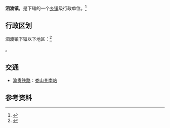 {{中国乡级行政区
|景观照片文件名 = 201908 Buildings in Sidu, Zunyi.jpg
|景观照片描述 = 
|汉语拼音 = 
|其他语言 = 
|其他语言名称 = 
|旧称 = 
|地名出处 = 
|位置图文件名 = 
|位置图描述 = 
|自定义图片= 
|建置时间 = 
|政府驻地 = 
|毗邻 = 
|总面积 = 
|总人口 = 
|总人口年份 = 
|户籍人口 = 
|户籍人口年份 = 
|常住人口 = 
|常住人口年份 = 
|人口密度 = 
|GDP = 
|GDP年份 = 
|邮政编码 = 
|电话区号 = 851
|官方网站 = 
|网站名称 = 
|52/03/03/105/000}}

'''泗渡镇'''，是{{PRC admin/fullname|52/03/03/105/000|3}}下辖的一个[[乡镇|乡镇]]级行政单位。<ref>{{PRC admin/ref sgc|{{PRC admin/parent|52/03/03/105/000}}}}</ref>

== 行政区划 ==
泗渡镇下辖以下地区：<ref>{{PRC admin/ref sgc|52/03/03/105/000}}</ref>

{{PRC admin/children|52/03/03/105/000}}。

== 交通 ==
* {{rint|cn|rail}}[[渝贵铁路|渝贵铁路]]：[[娄山关南站|娄山关南站]]

== 参考资料 ==
{{reflist}}

{{PRC admin/navcat|52/03/03/105/000}}